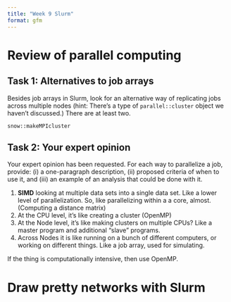 ```yaml
---
title: "Week 9 Slurm"
format: gfm
---
```


# Review of parallel computing

## Task 1: Alternatives to job arrays

Besides job arrays in Slurm, look for an alternative way of replicating jobs across multiple nodes (hint: There's a type of `parallel::cluster` object we haven't discussed.) There are at least two.

`snow::makeMPIcluster`

## Task 2: Your expert opinion

Your expert opinion has been requested. For each way to parallelize a job, provide: (i) a one-paragraph description, (ii) proposed criteria of when to use it, and (iii) an example of an analysis that could be done with it.

  1) **SIMD** looking at multiple data sets into a single data set. Like a lower level of parallelization. So, like parallelizing within a a core, almost. (Computing a distance matrix)
  1) At the CPU level, it's like creating a cluster (OpenMP)
  1) At the Node level, it's like making clusters on multiple CPUs? Like a master program and additional "slave" programs. 
  1) Across Nodes it is like running on a bunch of different computers, or working on different things. Like a job array, used for simulating. 
  
  
If the thing is computationally intensive, then use OpenMP.

# Draw pretty networks with Slurm

